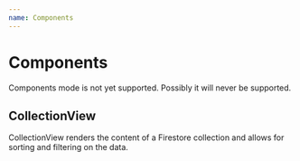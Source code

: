 ```yaml
---
name: Components
---
```


# Components

Components mode is not yet supported. Possibly it will never be supported.


## CollectionView

CollectionView renders the content of a Firestore collection and allows for sorting and filtering on the data.

<PropsTable of={CollectionView} />
